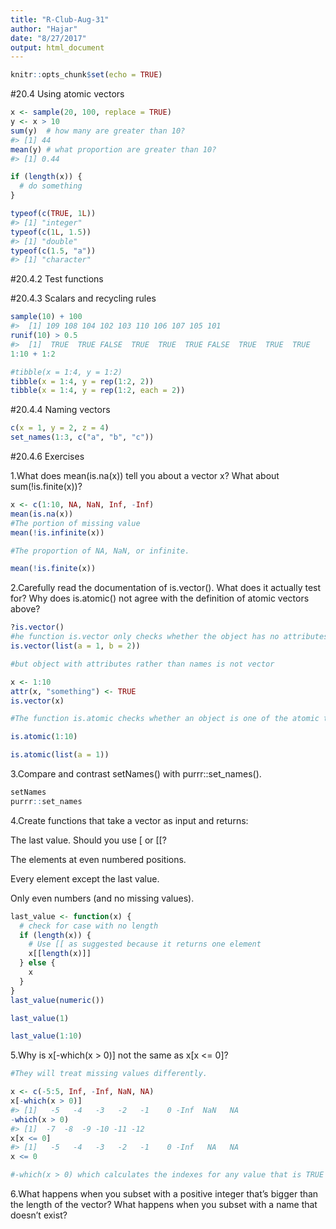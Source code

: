 ```yaml
---
title: "R-Club-Aug-31"
author: "Hajar"
date: "8/27/2017"
output: html_document
---
```


```r
knitr::opts_chunk$set(echo = TRUE)
```

#20.4 Using atomic vectors
```r
x <- sample(20, 100, replace = TRUE)
y <- x > 10
sum(y)  # how many are greater than 10?
#> [1] 44
mean(y) # what proportion are greater than 10?
#> [1] 0.44
```

```r
if (length(x)) {
  # do something
}
```

```r
typeof(c(TRUE, 1L))
#> [1] "integer"
typeof(c(1L, 1.5))
#> [1] "double"
typeof(c(1.5, "a"))
#> [1] "character"
```

#20.4.2 Test functions

#20.4.3 Scalars and recycling rules

```r
sample(10) + 100
#>  [1] 109 108 104 102 103 110 106 107 105 101
runif(10) > 0.5
#>  [1]  TRUE  TRUE FALSE  TRUE  TRUE  TRUE FALSE  TRUE  TRUE  TRUE
1:10 + 1:2
```

```r
#tibble(x = 1:4, y = 1:2)
tibble(x = 1:4, y = rep(1:2, 2))
tibble(x = 1:4, y = rep(1:2, each = 2))

```

#20.4.4 Naming vectors

```r
c(x = 1, y = 2, z = 4)
set_names(1:3, c("a", "b", "c"))

```

#20.4.6 Exercises

1.What does mean(is.na(x)) tell you about a vector x? What about sum(!is.finite(x))?

```r
x <- c(1:10, NA, NaN, Inf, -Inf)
mean(is.na(x))
#The portion of missing value
mean(!is.infinite(x))

#The proportion of NA, NaN, or infinite.

mean(!is.finite(x))
```
2.Carefully read the documentation of is.vector(). What does it actually test for? Why does is.atomic() not agree with the definition of atomic vectors above?

```r
?is.vector()
#he function is.vector only checks whether the object has no attributes other than names, so lis is a vector
is.vector(list(a = 1, b = 2))

#but object with attributes rather than names is not vector

x <- 1:10
attr(x, "something") <- TRUE
is.vector(x)

#The function is.atomic checks whether an object is one of the atomic types (“logical”, “integer”, “numeric”, “complex”, “character”, and “raw”) or NULL.

is.atomic(1:10)

is.atomic(list(a = 1))

```

3.Compare and contrast setNames() with purrr::set_names().

```r
setNames
purrr::set_names

```


4.Create functions that take a vector as input and returns:

The last value. Should you use [ or [[?

The elements at even numbered positions.

Every element except the last value.

Only even numbers (and no missing values).

```r

last_value <- function(x) {
  # check for case with no length
  if (length(x)) {
    # Use [[ as suggested because it returns one element
    x[[length(x)]]  
  } else {
    x
  }
}
last_value(numeric())

last_value(1)

last_value(1:10)
```


5.Why is x[-which(x > 0)] not the same as x[x <= 0]?

```r
#They will treat missing values differently.

x <- c(-5:5, Inf, -Inf, NaN, NA)
x[-which(x > 0)]
#> [1]   -5   -4   -3   -2   -1    0 -Inf  NaN   NA
-which(x > 0)
#> [1]  -7  -8  -9 -10 -11 -12
x[x <= 0]
#> [1]   -5   -4   -3   -2   -1    0 -Inf   NA   NA
x <= 0

#-which(x > 0) which calculates the indexes for any value that is TRUE and ignores NA. Thus is keeps NA and NaN. x <= 0 works differently. If x <= 0 returns TRUE or FALSE it works the same way. if the comparison generates a NA, then it will always keep that entry, but set it to NA. This is why the last two values of x[x <= 0] are NA rather than c(NaN, NA).
```


6.What happens when you subset with a positive integer that’s bigger than the length of the vector? What happens when you subset with a name that doesn’t exist?

```r

```

